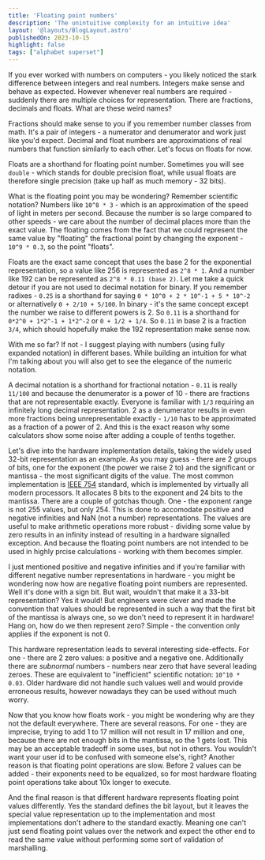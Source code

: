 ```yaml
---
title: 'Floating point numbers'
description: 'The unintuitive complexity for an intuitive idea'
layout: '@layouts/BlogLayout.astro'
publishedOn: 2023-10-15
highlight: false
tags: ["alphabet superset"]
---
```



If you ever worked with numbers on computers - you likely noticed the stark difference between integers and real numbers. Integers make sense and behave as expected. However whenever real numbers are required - suddenly there are multiple choices for representation. There are fractions, decimals and floats. What are these weird names?

Fractions should make sense to you if you remember number classes from math. It's a pair of integers - a numerator and denumerator and work just like you'd expect. Decimal and float numbers are approximations of real numbers that function similarly to each other. Let's focus on floats for now.

Floats are a shorthand for <def>floating point number</def>. Sometimes you will see `double` - which stands for <def>double precision float</def>, while usual floats are therefore single precision (take up half as much memory - 32 bits).

What is the floating point you may be wondering? Remember scientific notation? Numbers like `10^8 * 3` - which is an approximation of the speed of light in meters per second. Because the number is so large compared to other speeds - we care about the number of decimal places more than the exact value. The floating comes from the fact that we could represent the same value by "floating" the fractional point by changing the exponent - `10^9 * 0.3`, so the point "floats".

Floats are the exact same concept that uses the base 2 for the exponential representation, so a value like 256 is represented as `2^8 * 1`. And a number like 192 can be represented as `2^8 * 0.11 (base 2)`. Let me take a quick detour if you are not used to decimal notation for binary. If you remember radixes - `0.25` is a shorthand for saying `0 * 10^0 + 2 * 10^-1 + 5 * 10^-2` or alternatively `0 + 2/10 + 5/100`. In binary - it's the same concept except the number we raise to different powers is 2. So `0.11` is a shorthand for `0*2^0 + 1*2^-1 + 1*2^-2` or `0 + 1/2 + 1/4`. So `0.11` in base 2 is a fraction `3/4`, which should hopefully make the 192 representation make sense now.

With me so far? If not - I suggest playing with numbers (using fully expanded notation) in different bases. While building an intuition for what I'm talking about you will also get to see the elegance of the numeric notation.

A decimal notation is a shorthand for fractional notation - `0.11` is really `11/100` and because the denumerator is a power of 10 - there are fractions that are not representable exactly. Everyone is familiar with `1/3` requiring an infinitely long decimal representation. 2 as a denumerator results in even more fractions being unrepresentable exactly - `1/10` has to be approximated as a fraction of a power of 2. And this is the exact reason why some calculators show some noise after adding a couple of tenths together.

Let's dive into the hardware implementation details, taking the widely used 32-bit representation as an example. As you may guess - there are 2 groups of bits, one for the exponent (the power we raise 2 to) and the significant or mantissa - the most significant digits of the value. The most common implementation is [IEEE 754](https://en.wikipedia.org/wiki/IEEE_754) standard, which is implemented by virtually all modern processors. It allocates 8 bits to the exponent and 24 bits to the mantissa. There are a couple of gotchas though. One - the exponent range is not 255 values, but only 254. This is done to accomodate positive and negative infinities and <def>NaN</def> (not a number) representations. The values are useful to make arithmetic operations more robust - dividing some value by zero results in an infinity instead of resulting in a hardware signalled exception. And because the floating point numbers are not intended to be used in highly prcise calculations - working with them becomes simpler.

<FloatBitmap class="center"/>

I just mentioned positive and negative infinities and if you're familiar with different negative number representations in hardware - you might be wondering now how are negative floating point numbers are represented. Well it's done with a sign bit. But wait, wouldn't that make it a 33-bit representation? Yes it would! But engineers were clever and made the convention that values should be represented in such a way that the first bit of the mantissa is always one, so we don't need to represent it in hardware! Hang on, how do we then represent zero? Simple - the convention only applies if the exponent is not 0.

This hardware representation leads to several interesting side-effects. For one - there are 2 zero values: a positive and a negative one. Additionally there are *subnormal* numbers - numbers near zero that have several leading zeroes. These are equivalent to "inefficient" scientific notation: `10^10 * 0.03`. Older hardware did not handle such values well and would provide erroneous results, however nowadays they can be used without much worry.

Now that you know how floats work - you might be wondering why are they not the default everywhere. There are several reasons. For one - they are imprecise, trying to add 1 to 17 million will not result in 17 million and one, because there are not enough bits in the mantissa, so the 1 gets lost. This may be an acceptable tradeoff in some uses, but not in others. You wouldn't want your user id to be confused with someone else's, right? Another reason is that floating point operations are slow. Before 2 values can be added - their exponents need to be equalized, so for most hardware floating point operations take about 10x longer to execute.

And the final reason is that different hardware represents floating point values differently. Yes the standard defines the bit layout, but it leaves the special value representation up to the implementation and most implementations don't adhere to the standard exactly. Meaning one can't just send floating point values over the network and expect the other end to read the same value without performing some sort of validation of marshalling.
